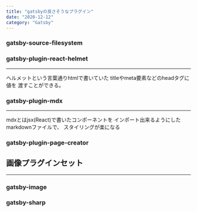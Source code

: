 ```yaml
---
title: "gatsbyの良さそうなプラグイン"
date: "2020-12-12"
category: "Gatsby"
---
```


### gatsby-source-filesystem

### gatsby-plugin-react-helmet
***
ヘルメットという言葉通りhtmlで書いていた
titleやmeta要素などのheadタグに値を
渡すことができる。


### gatsby-plugin-mdx
***
mdxとはjsx(React)で書いたコンポーネントを
インポート出来るようにしたmarkdownファイルで、
スタイリングが楽になる

### gatsby-plugin-page-creator


## 画像プラグインセット

***

### gatsby-image

### gatsby-sharp